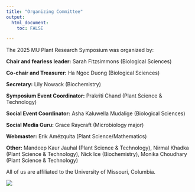 ```yaml
---
title: "Organizing Committee"
output: 
  html_document:
    toc: FALSE

---
```


The 2025 MU Plant Research Symposium was organized by:

**Chair and fearless leader:** Sarah Fitzsimmons (Biological Sciences)

**Co-chair and Treasurer:** Ha Ngoc Duong (Biological Sciences)

**Secretary:** Lily Nowack (Biochemistry)

**Symposium Event Coordinator:** Prakriti Chand (Plant Science & Technology)

**Social Event Coordinator:** Asha Kaluwella Mudalige (Biological Sciences)

**Social Media Guru:** Grace Raycraft (Microbiology major)

**Webmaster:** Erik Am&eacute;zquita (Plant Science/Mathematics)

**Other:** Mandeep Kaur Jauhal (Plant Science & Technology), Nirmal Khadka (Plant Science & Technology), Nick Ice (Biochemistry), Monika Choudhary (Plant Science & Technology) 

All of us are affiliated to the University of Missouri, Columbia. 

![](../figs25/mups_logo_small.png)

